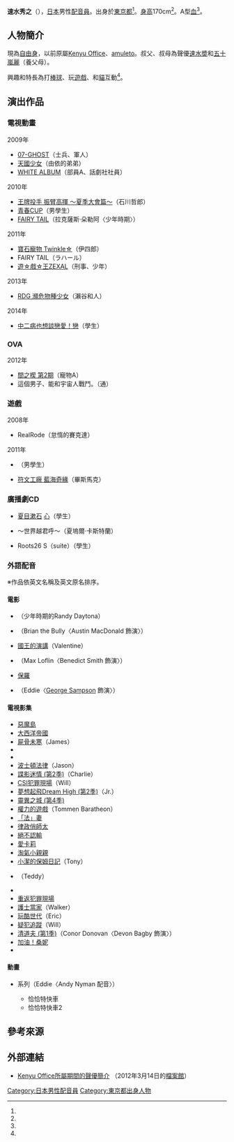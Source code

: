 {{noteTA|G1=Anime}}
{{配音員
|姓名= 速水秀之
|圖片= 
|尺寸= 
|替代= 
|簡介= 
|本名= 
|外文名= 
|外文= 
|羅馬拼音= 
|英文名= 
|暱稱= 
|藝名= 
|國籍= 
|籍貫= 
|出生地= 
|出身地= {{JPN}}[[東京都|東京都]]
|死歿地= 
|出生名= 
|生年= 1990
|生月= 4
|生日= 4
|歿年= 
|歿月= 
|歿日= 
|血型= A型
|配演語言= 
|教育程度= 
|母校= 
|所屬= [[自由職業|自由職業]]
|宗教信仰= 
|配偶= 
|活躍年代= 2008年－
|出道作= 
|代表作= '''外語配音（動畫）'''<br />艾迪（{{link-en|恰恰特快車|Chuggington}}）
|網站= 
|其他= 
|module= {{japanese|embed=yes|速水 秀之|はやみ ひでゆき|Hayami Hideyuki}}
}}
'''速水秀之'''（{{bd|1990年|4月4日<ref name="kenyu">{{Cite web|url=http://www.kenyu-office.com/profile/jyun/hayamihideyuki.htm|title=Kenyu Office所屬期間的聲優簡介|publisher=[[Kenyu_Office|Kenyu Office]]|accessdate=2016-12-20|archiveurl=https://web.archive.org/web/20120314020843/http://www.kenyu-office.com/profile/jyun/hayamihideyuki.htm|archivedate=2012-03-14|language=ja|deadurl=yes}}</ref>||}}），[[日本|日本]]男性[[配音員|配音員]]。出身於[[東京都|東京都]]<ref name="kenyu" />。[[身高|身高]]170cm<ref name="kenyu" />。A型[[血型|血]]<ref name="kenyu" />。

== 人物簡介 ==
現為[[自由職業|自由身]]，以前原屬[[Kenyu_Office|Kenyu Office]]、[[amuleto|amuleto]]。叔父、叔母為聲優[[速水奬|速水奬]]和[[五十嵐麗|五十嵐麗]]（養父母）。

興趣和特長為打[[棒球|棒球]]、玩[[遊戲|遊戲]]、和[[貓|貓]]互動<ref name="kenyu" />。

== 演出作品 ==
=== 電視動畫 ===
; 2009年
* [[07-GHOST|07-GHOST]]（士兵、軍人） 
* [[天國少女|天國少女]]（由依的弟弟）
* [[白色相簿|WHITE ALBUM]]（部員A、話劇社社員）
; 2010年
* [[王牌投手_振臂高揮|王牌投手 振臂高揮 ～夏季大會篇～]]（石川哲郎）
* [[青春CUP|青春CUP]]（男學生）
* [[FAIRY_TAIL|FAIRY TAIL]]（拉克薩斯·朵勒阿〈少年時期〉）
; 2011年
* [[寶石寵物_Twinkle☆|寶石寵物 Twinkle☆]]（伊四郎）
* FAIRY TAIL（ラハール）
* [[遊戲王ZEXAL|遊☆戲☆王ZEXAL]]（刑事、少年）
; 2013年
* [[RDG_瀕危物種少女|RDG 瀕危物種少女]]（瀨谷和人）
; 2014年
* [[中二病也想談戀愛！|中二病也想談戀愛！戀]]（學生）

=== OVA ===
; 2012年
* [[間之楔|間之楔 第2期]]（寵物A）
* 這個男子、能和宇宙人戰鬥。（通{{lang|ja|る}}）

=== 遊戲 ===
; 2008年
* RealRode（怠惰的賽克達）
; 2011年
* {{link-ja|高校狂師|ガチトラ! 〜暴れん坊教師 in High School〜}}（男學生）
* [[符文工廠_藍海奇緣|符文工廠 藍海奇緣]]（畢斯馬克）

=== 廣播劇CD ===
* [[夏目漱石|夏目漱石]] [[心_(小說)|心]]（學生）
* {{lang|ja|ミッシング·ロード}} ～世界{{lang|ja|を}}越{{lang|ja|えて}}君{{lang|ja|を}}呼{{lang|ja|ぶ}}～（夏塢爾·卡斯特蘭）
* Roots26 S（suite）（學生）

=== 外語配音 ===
※作品依英文名稱及英文原名排序。
==== 電影 ====
* {{link-en|乒乓特派員|Balls of Fury}}（少年時期的Randy Daytona）
* {{link-en|我叫亨利，我找我爸|Jesus Henry Christ}}（Brian the Bully〈Austin MacDonald 飾演〉）
* [[國王的演講|國王的演講]]（Valentine）
* {{link-en|史前巨鱷：最终章|Lake Placid: The Final Chapter}}（Max Loflin〈Benedict Smith 飾演〉）
* [[保羅_(使徒)|保羅]]
* {{link-en|3D舞力對決|StreetDance 3D}}（Eddie〈[[喬治·桑普森|George Sampson]] 飾演〉）

==== 電視影集 ====
* [[惡魔島_(電視劇)|惡魔島]]
* [[大西洋帝國|大西洋帝國]]
* [[識骨尋蹤|屍骨未寒]]（James）
* {{link-en|博基亞 (2011年電視影集)|Borgia (TV series)|博基亞}}
* {{link-en|博基亞家族 (2011年電視影集)|The Borgias (2011 TV series)|博基亞家族}}
* [[波士頓法律|波士頓法律]]（Jason）
* [[諜影迷情|諜影迷情 (第2季)]]（Charlie）
* [[CSI犯罪現場|CSI犯罪現場]]（Will）
* [[夢想起飛Dream_High|夢想起飛Dream High (第2季)]]（{{lang|ja|チョン·ウィボン}}Jr.）
* [[靈異之城|靈異之城 (第4季)]]
* [[權力的遊戲_(電視劇)|權力的遊戲]]（Tommen Baratheon）
* [[「法」妻|「法」妻]]
* [[律政俏師太|律政俏師太]]
* [[絕不認輸|絕不認輸]]
* [[愛卡莉|愛卡莉]]
* [[淘氣小親親|淘氣小親親]]
* [[小潔的保姆日記|小潔的保姆日記]]（Tony）
* {{link-en|甘迺迪家族 (2011年電視影集)|The Kennedys (miniseries)|甘迺迪家族}}（Teddy）
* {{link-en|體操公主|Make It or Break It}}
* [[重返犯罪現場|重返犯罪現場]]
* [[護士當家|護士當家]]（Walker）
* [[玩酷世代|玩酷世代]]（Eric）
* [[疑犯追蹤|疑犯追蹤]]（Will）
* [[清道夫_(電視劇)|清道夫 (第1季)]]（Conor Donovan〈Devon Bagby 飾演〉）
* [[加油！桑妮|加油！桑妮]]
* {{link-en|私人偵探暗夜灰狼|Varg Veum}}

==== 動畫 ====
* {{link-en|恰恰特快車|Chuggington}}系列（Eddie〈Andy Nyman 配音〉）
** 恰恰特快車
** 恰恰特快車2

== 參考來源 ==
{{reflist}}

== 外部連結 ==
* [https://web.archive.org/web/20120314020843/http://www.kenyu-office.com/profile/jyun/hayamihideyuki.htm Kenyu Office所屬期間的聲優簡介] {{ja icon}}（2012年3月14日的[[互聯網檔案館|檔案館]]）

{{DEFAULTSORT:Hayami Hideyuki}}
[[Category:日本男性配音員|Category:日本男性配音員]]
[[Category:東京都出身人物|Category:東京都出身人物]]